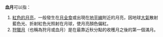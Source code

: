 '''血月'''可以指：
#[[月食|紅色的月亮]]，一般發生在[[月全食|月全食]]或出現在[[地平線|地平線]]附近的月亮，因地球[[大氣|大氣]]散射藍色光、折射紅色光照射在月球，使月亮顏色偏紅。
#[[狩獵月|狩獵月]]（也稱為狩月或血月）是在最靠近秋分點的收穫月之後的第一個滿月。
{{Disambiguation|月|Cat=二字消歧义}}
